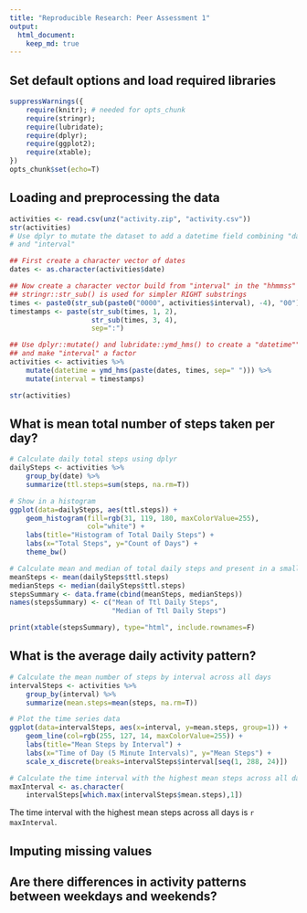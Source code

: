 ```yaml
---
title: "Reproducible Research: Peer Assessment 1"
output: 
  html_document:
    keep_md: true
---
```


## Set default options and load required libraries
```r
suppressWarnings({
    require(knitr); # needed for opts_chunk
    require(stringr);
    require(lubridate);
    require(dplyr);
    require(ggplot2);
    require(xtable);
})
opts_chunk$set(echo=T)
```

## Loading and preprocessing the data
```r
activities <- read.csv(unz("activity.zip", "activity.csv"))
str(activities)
# Use dplyr to mutate the dataset to add a datetime field combining "date"
# and "interval"

## First create a character vector of dates
dates <- as.character(activities$date)

## Now create a character vector build from "interval" in the "hhmmss" format
## stringr::str_sub() is used for simpler RIGHT substrings
times <- paste0(str_sub(paste0("0000", activities$interval), -4), "00")
timestamps <- paste(str_sub(times, 1, 2),
                    str_sub(times, 3, 4),
                    sep=":")

## Use dplyr::mutate() and lubridate::ymd_hms() to create a "datetime"" field,
## and make "interval" a factor
activities <- activities %>%
    mutate(datetime = ymd_hms(paste(dates, times, sep=" "))) %>%
    mutate(interval = timestamps)

str(activities)
```

## What is mean total number of steps taken per day?
```r
# Calculate daily total steps using dplyr
dailySteps <- activities %>%
    group_by(date) %>%
    summarize(ttl.steps=sum(steps, na.rm=T))

# Show in a histogram
ggplot(data=dailySteps, aes(ttl.steps)) +
    geom_histogram(fill=rgb(31, 119, 180, maxColorValue=255),
                   col="white") +
    labs(title="Histogram of Total Daily Steps") +
    labs(x="Total Steps", y="Count of Days") +
    theme_bw()

# Calculate mean and median of total daily steps and present in a small table
meanSteps <- mean(dailySteps$ttl.steps)
medianSteps <- median(dailySteps$ttl.steps)
stepsSummary <- data.frame(cbind(meanSteps, medianSteps))
names(stepsSummary) <- c("Mean of Ttl Daily Steps",
                         "Median of Ttl Daily Steps")

print(xtable(stepsSummary), type="html", include.rownames=F)
```

## What is the average daily activity pattern?
```r
# Calculate the mean number of steps by interval across all days
intervalSteps <- activities %>%
    group_by(interval) %>%
    summarize(mean.steps=mean(steps, na.rm=T))

# Plot the time series data
ggplot(data=intervalSteps, aes(x=interval, y=mean.steps, group=1)) +
    geom_line(col=rgb(255, 127, 14, maxColorValue=255)) +
    labs(title="Mean Steps by Interval") +
    labs(x="Time of Day (5 Minute Intervals)", y="Mean Steps") +
    scale_x_discrete(breaks=intervalSteps$interval[seq(1, 288, 24)])

# Calculate the time interval with the highest mean steps across all days.
maxInterval <- as.character(
    intervalSteps[which.max(intervalSteps$mean.steps),1])
```

The time interval with the highest mean steps across all days
is `r maxInterval`.

## Imputing missing values



## Are there differences in activity patterns between weekdays and weekends?
